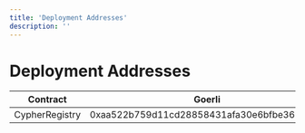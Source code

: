 ```yaml
---
title: 'Deployment Addresses'
description: ''
---
```


# Deployment Addresses

| Contract       | Goerli                                     |
| -------------- | ------------------------------------------ |
| CypherRegistry | 0xaa522b759d11cd28858431afa30e6bfbe3694785 |
